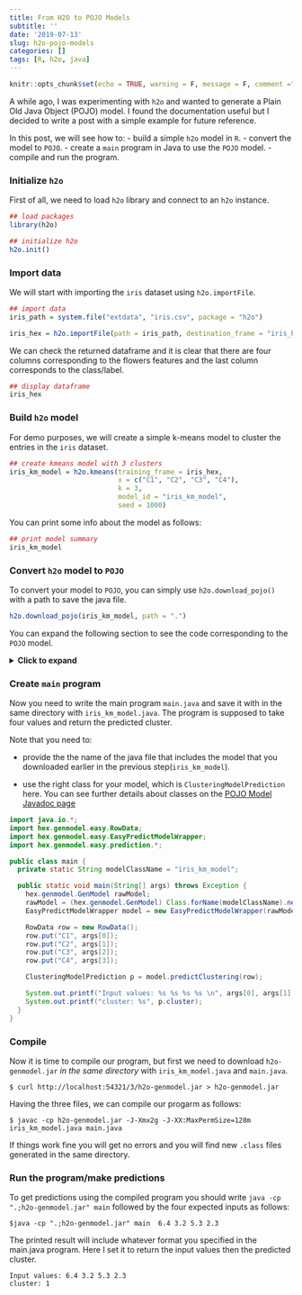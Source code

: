 ```yaml
---
title: From H2O to POJO Models
subtitle: ''
date: '2019-07-13'
slug: h2o-pojo-models
categories: []
tags: [R, h2o, java]
---
```


```r
knitr::opts_chunk$set(echo = TRUE, warning = F, message = F, comment ="", eval = TRUE)
```

A while ago, I was experimenting with `h2o` and wanted to generate a Plain Old Java Object (POJO) model. I found the documentation useful but I decided to write a post with a simple example for future reference. 

In this post, we will see how to:
- build a simple `h2o` model in `R`.
- convert the model to `POJO`.
- create a `main` program in Java to use the `POJO` model. 
- compile and run the program.


### Initialize `h2o`

First of all, we need to load `h2o` library and connect to  an `h2o` instance.

```r
## load packages
library(h2o)

## initialize h2o
h2o.init()
```


### Import data

We will start with importing the `iris` dataset using `h2o.importFile`. 


```r
## import data
iris_path = system.file("extdata", "iris.csv", package = "h2o")

iris_hex = h2o.importFile(path = iris_path, destination_frame = "iris_hex")
```

We can check the returned dataframe and it is clear that there are four columns corresponding to the flowers features and the last column corresponds to the class/label.

```r
## display dataframe
iris_hex
```

### Build `h2o` model

For demo purposes, we will create a simple k-means model to cluster the entries in the `iris` dataset. 

```r
## create kmeans model with 3 clusters
iris_km_model = h2o.kmeans(training_frame = iris_hex,
                           x = c("C1", "C2", "C3", "C4"),
                           k = 3,
                           model_id = "iris_km_model",
                           seed = 1000)
```

You can print some info about the model as follows:

```r
## print model summary
iris_km_model
```



### Convert `h2o` model to `POJO`

To convert your model to `POJO`, you can simply use `h2o.download_pojo()` with a path to save the java file.

```r
h2o.download_pojo(iris_km_model, path = ".")
```

You can expand the following section to see the code corresponding to the `POJO` model.

<details>
  <summary><b>Click to expand</b></summary>
```java
/*
  Licensed under the Apache License, Version 2.0
    http://www.apache.org/licenses/LICENSE-2.0.html

  AUTOGENERATED BY H2O at 2019-07-13T17:22:02.421+02:00
  3.22.1.1
  
  Standalone prediction code with sample test data for KMeansModel named iris_km_model

  How to download, compile and execute:
      mkdir tmpdir
      cd tmpdir
      curl http:/localhost/127.0.0.1:54321/3/h2o-genmodel.jar > h2o-genmodel.jar
      curl http:/localhost/127.0.0.1:54321/3/Models.java/iris_km_model > iris_km_model.java
      javac -cp h2o-genmodel.jar -J-Xmx2g -J-XX:MaxPermSize=128m iris_km_model.java

     (Note:  Try java argument -XX:+PrintCompilation to show runtime JIT compiler behavior.)
*/
import java.util.Map;
import hex.genmodel.GenModel;
import hex.genmodel.annotations.ModelPojo;
import hex.genmodel.IClusteringModel;

@ModelPojo(name="iris_km_model", algorithm="kmeans")
public class iris_km_model extends GenModel implements IClusteringModel {
  public hex.ModelCategory getModelCategory() { return hex.ModelCategory.Clustering; }

  // Names of columns used by model.
  public static final String[] NAMES = NamesHolder_iris_km_model.VALUES;

  // Column domains. The last array contains domain of response column.
  public static final String[][] DOMAINS = new String[][] {
    /* C1 */ null,
    /* C2 */ null,
    /* C3 */ null,
    /* C4 */ null
  };

  public iris_km_model() { super(NAMES,DOMAINS,null); }
  public String getUUID() { return Long.toString(2946031392675382139L); }

  // Pass in data in a double[], pre-aligned to the Model's requirements.
  // Jam predictions into the preds[] array; preds[0] is reserved for the
  // main prediction (class for classifiers or value for regression),
  // and remaining columns hold a probability distribution for classifiers.
  public final double[] score0( double[] data, double[] preds ) {
    Kmeans_preprocessData(data,iris_km_model_MEANS.VALUES,iris_km_model_MULTS.VALUES,iris_km_model_MODES.VALUES);
    preds[0] = KMeans_closest(iris_km_model_CENTERS.VALUES, data, DOMAINS); 
    return preds;
  }

  // Pass in data in a double[], in a same way as to the score0 function.
  // Cluster distances will be stored into the distances[] array. Function
  // will return the closest cluster. This way the caller can avoid to call
  // score0(..) to retrieve the cluster where the data point belongs.
  public final int distances( double[] data, double[] distances ) {
    Kmeans_preprocessData(data,iris_km_model_MEANS.VALUES,iris_km_model_MULTS.VALUES,iris_km_model_MODES.VALUES);
    int cluster = KMeans_distances(iris_km_model_CENTERS.VALUES, data, DOMAINS, distances); 
    return cluster;
  }

  // Returns number of cluster used by this model.
  public final int getNumClusters() {
    int nclusters = iris_km_model_CENTERS.VALUES.length;
    return nclusters;
  }
}
// The class representing training column names
class NamesHolder_iris_km_model implements java.io.Serializable {
  public static final String[] VALUES = new String[4];
  static {
    NamesHolder_iris_km_model_0.fill(VALUES);
  }
  static final class NamesHolder_iris_km_model_0 implements java.io.Serializable {
    static final void fill(String[] sa) {
      sa[0] = "C1";
      sa[1] = "C2";
      sa[2] = "C3";
      sa[3] = "C4";
    }
  }
}
// Column means of training data
class iris_km_model_MEANS implements java.io.Serializable {
  public static final double[] VALUES = new double[4];
  static {
    iris_km_model_MEANS_0.fill(VALUES);
  }
  static final class iris_km_model_MEANS_0 implements java.io.Serializable {
    static final void fill(double[] sa) {
      sa[0] = 5.843333333333333;
      sa[1] = 3.053999999999999;
      sa[2] = 3.758666666666667;
      sa[3] = 1.1986666666666665;
    }
  }
}
// Reciprocal of column standard deviations of training data
class iris_km_model_MULTS implements java.io.Serializable {
  public static final double[] VALUES = new double[4];
  static {
    iris_km_model_MULTS_0.fill(VALUES);
  }
  static final class iris_km_model_MULTS_0 implements java.io.Serializable {
    static final void fill(double[] sa) {
      sa[0] = 1.2076330213409388;
      sa[1] = 2.3063033203973875;
      sa[2] = 0.5667583466456685;
      sa[3] = 1.3103399393571;
    }
  }
}
// Mode for categorical columns
class iris_km_model_MODES implements java.io.Serializable {
  public static final int[] VALUES = new int[4];
  static {
    iris_km_model_MODES_0.fill(VALUES);
  }
  static final class iris_km_model_MODES_0 implements java.io.Serializable {
    static final void fill(int[] sa) {
      sa[0] = -1;
      sa[1] = -1;
      sa[2] = -1;
      sa[3] = -1;
    }
  }
}
// Normalized cluster centers[K][features]
class iris_km_model_CENTERS implements java.io.Serializable {
  public static final double[][] VALUES = new double[3][];
  static {
    iris_km_model_CENTERS_0.fill(VALUES);
  }
  static class iris_km_model_CENTERS_0_0 implements java.io.Serializable {
    public static final double[] VALUES = new double[4];
    static {
      iris_km_model_CENTERS_0_0_0.fill(VALUES);
    }
    static final class iris_km_model_CENTERS_0_0_0 implements java.io.Serializable {
      static final void fill(double[] sa) {
        sa[0] = -0.0685873626223117;
        sa[1] = -0.8873945545098232;
        sa[2] = 0.3438624614956358;
        sa[3] = 0.2839741837806723;
      }
    }
}
  static class iris_km_model_CENTERS_0_1 implements java.io.Serializable {
    public static final double[] VALUES = new double[4];
    static {
      iris_km_model_CENTERS_0_1_0.fill(VALUES);
    }
    static final class iris_km_model_CENTERS_0_1_0 implements java.io.Serializable {
      static final void fill(double[] sa) {
        sa[0] = 1.1276273336771014;
        sa[1] = 0.08687075840163734;
        sa[2] = 0.9821922147369432;
        sa[3] = 0.9954215739316106;
      }
    }
}
  static class iris_km_model_CENTERS_0_2 implements java.io.Serializable {
    public static final double[] VALUES = new double[4];
    static {
      iris_km_model_CENTERS_0_2_0.fill(VALUES);
    }
    static final class iris_km_model_CENTERS_0_2_0 implements java.io.Serializable {
      static final void fill(double[] sa) {
        sa[0] = -1.0111913832028125;
        sa[1] = 0.8394944086246519;
        sa[2] = -1.3005214861029282;
        sa[3] = -1.2509378621062437;
      }
    }
}
  static final class iris_km_model_CENTERS_0 implements java.io.Serializable {
    static final void fill(double[][] sa) {
      sa[0] = iris_km_model_CENTERS_0_0.VALUES;
      sa[1] = iris_km_model_CENTERS_0_1.VALUES;
      sa[2] = iris_km_model_CENTERS_0_2.VALUES;
    }
  }
}
```  
  
  
</details>  


### Create `main` program

Now you need to write the main program `main.java` and save it with in the same directory with `iris_km_model.java`. The program is supposed to take four values and return the predicted cluster. 

Note that you need to:

-  provide the the name of the java file that includes the model that you downloaded earlier in the previous step(`iris_km_model`).

- use the right class for your model, which is `ClusteringModelPrediction` here. You can see further details about classes on the [POJO Model Javadoc page](http://h2o-release.s3.amazonaws.com/h2o/master/3591/docs-website/h2o-genmodel/javadoc/index.html)



```java
import java.io.*;
import hex.genmodel.easy.RowData;
import hex.genmodel.easy.EasyPredictModelWrapper;
import hex.genmodel.easy.prediction.*;

public class main {
  private static String modelClassName = "iris_km_model";

  public static void main(String[] args) throws Exception {
    hex.genmodel.GenModel rawModel;
    rawModel = (hex.genmodel.GenModel) Class.forName(modelClassName).newInstance();
    EasyPredictModelWrapper model = new EasyPredictModelWrapper(rawModel);

    RowData row = new RowData();
    row.put("C1", args[0]);
    row.put("C2", args[1]);
    row.put("C3", args[2]);
    row.put("C4", args[3]);

    ClusteringModelPrediction p = model.predictClustering(row);

    System.out.printf("Input values: %s %s %s %s \n", args[0], args[1], args[2], args[3]);
    System.out.printf("cluster: %s", p.cluster);
  }
}
```


### Compile 

Now it is time to compile our program, but first we need to download `h2o-genmodel.jar` *in the same directory* with `iris_km_model.java` and `main.java`. 

```
$ curl http://localhost:54321/3/h2o-genmodel.jar > h2o-genmodel.jar
```

Having  the three files, we can compile our progarm as follows:

```
$ javac -cp h2o-genmodel.jar -J-Xmx2g -J-XX:MaxPermSize=128m iris_km_model.java main.java
```

If things work fine you will get no errors and you will find new `.class` files generated in the same directory.

### Run the program/make predictions

To get predictions using the compiled program you should write `java -cp ".;h2o-genmodel.jar" main` followed by the four expected inputs as follows:

```
$java -cp ".;h2o-genmodel.jar" main  6.4 3.2 5.3 2.3
```

The printed result will include whatever format you specified in the main.java program. Here I set it to return the input values then the predicted cluster.

```
Input values: 6.4 3.2 5.3 2.3
cluster: 1
```






